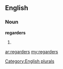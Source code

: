 ==English==

===Noun===
'''regarders'''

# {{plural of|[[regarder]]}}

[[Category:English plurals]]

[[ar:regarders]]
[[my:regarders]]